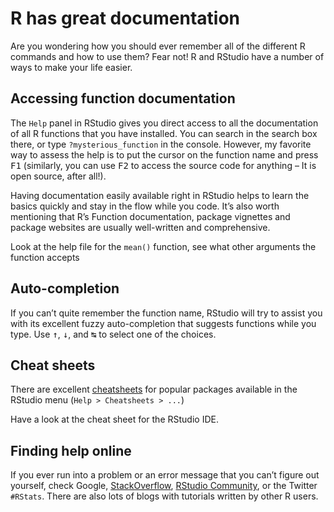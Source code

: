# R has great documentation

Are you wondering how you should ever remember all of the different R commands and how to use them? Fear not! R and RStudio have a number of ways to make your life easier. 

## Accessing function documentation

The `Help` panel in RStudio gives you direct access to all the documentation of all R functions that you have installed. You can search in the search box there, or type `?mysterious_function` in the console. However, my favorite way to assess the help is to put the cursor on the function name and press <kbd>F1</kbd> (similarly, you can use <kbd>F2</kbd> to access the source code for anything -- It is open source, after all!).

Having documentation easily available right in RStudio helps to learn the basics quickly and stay in the flow while you code. It's also worth mentioning that R's Function documentation, package vignettes and package websites are usually well-written and comprehensive. 

:::{ .exercise }
Look at the help file for the `mean()` function, see what other arguments the function accepts
:::

## Auto-completion 

If you can't quite remember the function name, RStudio will try to assist you with its excellent fuzzy auto-completion that suggests functions while you type. Use <kbd>↑</kbd>, <kbd>↓</kbd>, and <kbd>↹</kbd> to select one of the choices.

## Cheat sheets

There are excellent [cheatsheets](https://www.rstudio.com/resources/cheatsheets/) for popular packages available in the RStudio menu (`Help > Cheatsheets > ...`)

:::{ .exercise }
Have a look at the cheat sheet for the RStudio IDE.
:::

## Finding help online

If you ever run into a problem or an error message that you can't figure out yourself, check Google, [StackOverflow](https://stackoverflow.com/questions/tagged/r), [RStudio Community](https://community.rstudio.com/), or the Twitter `#RStats`. There are also lots of blogs with tutorials written by other R users.
